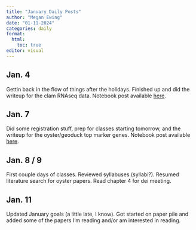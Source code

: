 ```yaml
---
title: "January Daily Posts"
author: "Megan Ewing"
date: "01-11-2024"
categories: daily
format: 
  html:
    toc: true
editor: visual
---
```


## Jan. 4

Gettin back in the flow of things after the holidays. Finished up and did the writeup for the clam RNAseq data. Notebook post available [here](https://meganewing.github.io/mewing-notebook/posts/2024-01/RNAseq_clamgonads.html).

## Jan. 7

Did some registration stuff, prep for classes starting tomorrow, and the writeup for the oyster/geoduck top marker genes. Notebook post available [here](https://meganewing.github.io/mewing-notebook/posts/2024-01/oyster_geoduck_topmarker.html).

## Jan. 8 / 9

First couple days of classes. Reviewed syllabuses (syllabi?). Resumed literature search for oyster papers. Read chapter 4 for dei meeting.

## Jan. 11

Updated January goals (a little late, I know). Got started on paper pile and added some of the papers I'm reading and/or am interested in reading.
